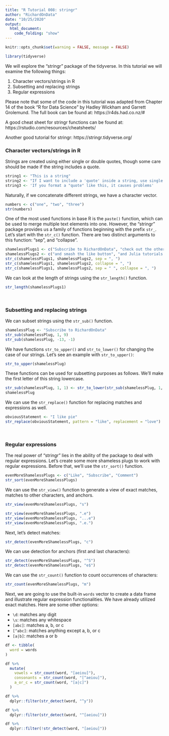 ---
title: "R Tutorial 008: stringr"
author: "RichardOnData"
date: "10/25/2020"
output: 
  html_document:
    code_folding: "show"
---

```{r setup, include=FALSE}
knitr::opts_chunk$set(warning = FALSE, message = FALSE)
```

```{r Load Libraries}
library(tidyverse)
```

We will explore the "stringr" package of the tidyverse.  In this tutorial we will examine the following things:

1) Character vectors/strings in R
2) Subsetting and replacing strings
3) Regular expressions

Please note that some of the code in this tutorial was adapted from Chapter 14 of the book "R for Data Science" by Hadley Wickham and Garrett Grolemund.  The full book can be found at: https://r4ds.had.co.nz/#

A good cheat sheet for stringr functions can be found at: https://rstudio.com/resources/cheatsheets/ 

Another good tutorial for stringr: https://stringr.tidyverse.org/ 

### Character vectors/strings in R ###

Strings are created using either single or double quotes, though some care should be made if the string includes a quote.

```{r Define strings}
string1 <- "This is a string"
string2 <- "If I want to include a 'quote' inside a string, use single quotes"
string3 <- 'If you format a "quote" like this, it causes problems'
```

Naturally, if we concatenate different strings, we have a character vector.

```{r Character vector}
numbers <- c("one", "two", "three")
str(numbers)
```

One of the most used functions in base R is the `paste()` function, which can be used to merge multiple text elements into one.   However, the "stringr" package provides us a family of functions beginning with the prefix `str_`.  Let's start with the `str_c()` function.   There are two distinct arguments to this function: "sep", and "collapse".

```{r str_c() function}
shamelessPlugs1 <- c("Subscribe to RichardOnData", "check out the other R tutorials")
shamelessPlugs2 <- c("and smash the like button", "and Julia tutorials as well")
str_c(shamelessPlugs1, shamelessPlugs2, sep = ", ")
str_c(shamelessPlugs1, shamelessPlugs2, collapse = ", ")
str_c(shamelessPlugs1, shamelessPlugs2, sep = " ", collapse = ", ")
```

We can look at the length of strings using the `str_length()` function.

```{r str_length() function}
str_length(shamelessPlugs1)
```

<br>

### Subsetting and replacing strings ###

We can subset strings using the `str_sub()` function.

```{r str_sub() function}
shamelessPlug <- "Subscribe to RichardOnData"
str_sub(shamelessPlug, 1, 9)
str_sub(shamelessPlug, -13, -1)
```

We have functions `str_to_upper()` and `str_to_lower()` for changing the case of our strings.   Let's see an example with `str_to_upper()`:

```{r str_to_upper() function}
str_to_upper(shamelessPlug)
```

These functions can be used for subsetting purposes as follows.  We'll make the first letter of this string lowercase.

```{r Subsetting using str_to_lower() function}
str_sub(shamelessPlug, 1, 1) <- str_to_lower(str_sub(shamelessPlug, 1, 1))
shamelessPlug
```

We can use the `str_replace()` function for replacing matches and expressions as well.

```{r}
obviousStatement <- "I like pie"
str_replace(obviousStatement, pattern = "like", replacement = "love")
```

<br>

### Regular expressions ###

The real power of "stringr" lies in the ability of the package to deal with regular expressions.   Let's create some more shameless plugs to work with regular expressions.    Before that, we'll use the `str_sort()` function.

```{r str_sort() function}
evenMoreShamelessPlugs <- c("Like", "Subscribe", "Comment")
str_sort(evenMoreShamelessPlugs)
```

We can use the `str_view()` function to generate a view of exact matches, matches to other characters, and anchors.

```{r str_view() function - exact match}
str_view(evenMoreShamelessPlugs, "s")
```

```{r str_view() function - matches to other characters}
str_view(evenMoreShamelessPlugs, ".e")
str_view(evenMoreShamelessPlugs, "...e")
str_view(evenMoreShamelessPlugs, ".e.")
```

Next, let's detect matches:

```{r str_detect() function for matches}
str_detect(evenMoreShamelessPlugs, "c")
```

We can use detection for anchors (first and last characters):

```{r str_detect() function with anchors}
str_detect(evenMoreShamelessPlugs, "^S")
str_detect(evenMoreShamelessPlugs, "e$")
```

We can use the `str_count()` function to count occurrences of characters:

```{r str_count() function}
str_count(evenMoreShamelessPlugs, "m")
```

Next, we are going to use the built-in `words` vector to create a data frame and illustrate regular expression functionalities.   We have already utilized exact matches.    Here are some other options:

* `\d`: matches any digit
* `\s`: matches any whitespace
* `[abc]`: matches a, b, or c
* `[^abc]`: matches anything except a, b, or c
* `[a|b]`: matches a or b

```{r Create df}
df <- tibble(
  word = words
)
```

```{r Use str_count() to get regular expression matches}
df %>%
  mutate(
    vowels = str_count(word, "[aeiou]"),
    consonants = str_count(word, "[^aeiou]"),
    a_or_c = str_count(word, "[a|c]")
  )
```

```{r Return words that start with "y"}
df %>%
  dplyr::filter(str_detect(word, "^y"))
```

```{r Return words that start with vowels}
df %>%
  dplyr::filter(str_detect(word, "^[aeiou]"))
```

```{r Return words that do not contain vowels}
df %>%
  dplyr::filter(!str_detect(word, "[aeiou]"))
```
